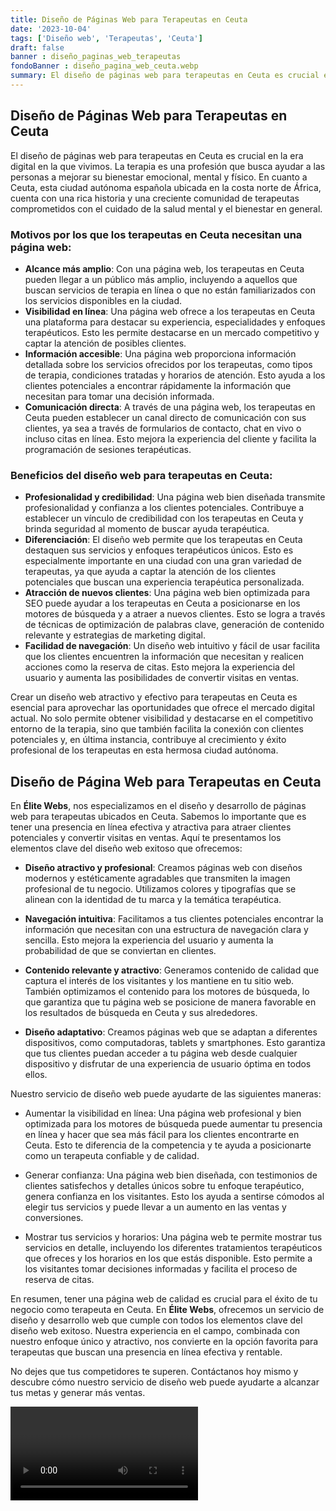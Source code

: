 ```yaml
---
title: Diseño de Páginas Web para Terapeutas en Ceuta
date: '2023-10-04'
tags: ['Diseño web', 'Terapeutas', 'Ceuta']
draft: false
banner : diseño_paginas_web_terapeutas
fondoBanner : diseño_pagina_web_ceuta.webp
summary: El diseño de páginas web para terapeutas en Ceuta es crucial en la era digital en la que vivimos. La terapia es una profesión que busca ayudar a las personas a mejorar su bienestar emocional, mental y físico. En cuanto a Ceuta, esta ciudad autónoma española ubicada en la costa norte de África, cuenta con una rica historia y una creciente comunidad de terapeutas comprometidos con el cuidado de la salud mental y el bienestar en general. 
---
```


## Diseño de Páginas Web para Terapeutas en Ceuta

El diseño de páginas web para terapeutas en Ceuta es crucial en la era digital en la que vivimos. La terapia es una profesión que busca ayudar a las personas a mejorar su bienestar emocional, mental y físico. En cuanto a Ceuta, esta ciudad autónoma española ubicada en la costa norte de África, cuenta con una rica historia y una creciente comunidad de terapeutas comprometidos con el cuidado de la salud mental y el bienestar en general. 

### Motivos por los que los terapeutas en Ceuta necesitan una página web:

- **Alcance más amplio**: Con una página web, los terapeutas en Ceuta pueden llegar a un público más amplio, incluyendo a aquellos que buscan servicios de terapia en línea o que no están familiarizados con los servicios disponibles en la ciudad.
- **Visibilidad en línea**: Una página web ofrece a los terapeutas en Ceuta una plataforma para destacar su experiencia, especialidades y enfoques terapéuticos. Esto les permite destacarse en un mercado competitivo y captar la atención de posibles clientes.
- **Información accesible**: Una página web proporciona información detallada sobre los servicios ofrecidos por los terapeutas, como tipos de terapia, condiciones tratadas y horarios de atención. Esto ayuda a los clientes potenciales a encontrar rápidamente la información que necesitan para tomar una decisión informada.
- **Comunicación directa**: A través de una página web, los terapeutas en Ceuta pueden establecer un canal directo de comunicación con sus clientes, ya sea a través de formularios de contacto, chat en vivo o incluso citas en línea. Esto mejora la experiencia del cliente y facilita la programación de sesiones terapéuticas.

### Beneficios del diseño web para terapeutas en Ceuta:

- **Profesionalidad y credibilidad**: Una página web bien diseñada transmite profesionalidad y confianza a los clientes potenciales. Contribuye a establecer un vínculo de credibilidad con los terapeutas en Ceuta y brinda seguridad al momento de buscar ayuda terapéutica.
- **Diferenciación**: El diseño web permite que los terapeutas en Ceuta destaquen sus servicios y enfoques terapéuticos únicos. Esto es especialmente importante en una ciudad con una gran variedad de terapeutas, ya que ayuda a captar la atención de los clientes potenciales que buscan una experiencia terapéutica personalizada.
- **Atracción de nuevos clientes**: Una página web bien optimizada para SEO puede ayudar a los terapeutas en Ceuta a posicionarse en los motores de búsqueda y a atraer a nuevos clientes. Esto se logra a través de técnicas de optimización de palabras clave, generación de contenido relevante y estrategias de marketing digital.
- **Facilidad de navegación**: Un diseño web intuitivo y fácil de usar facilita que los clientes encuentren la información que necesitan y realicen acciones como la reserva de citas. Esto mejora la experiencia del usuario y aumenta las posibilidades de convertir visitas en ventas.

Crear un diseño web atractivo y efectivo para terapeutas en Ceuta es esencial para aprovechar las oportunidades que ofrece el mercado digital actual. No solo permite obtener visibilidad y destacarse en el competitivo entorno de la terapia, sino que también facilita la conexión con clientes potenciales y, en última instancia, contribuye al crecimiento y éxito profesional de los terapeutas en esta hermosa ciudad autónoma.

<GifSeo />

<Cta />

## Diseño de Página Web para Terapeutas en Ceuta

En **Élite Webs**, nos especializamos en el diseño y desarrollo de páginas web para terapeutas ubicados en Ceuta. Sabemos lo importante que es tener una presencia en línea efectiva y atractiva para atraer clientes potenciales y convertir visitas en ventas. Aquí te presentamos los elementos clave del diseño web exitoso que ofrecemos:

- **Diseño atractivo y profesional**: Creamos páginas web con diseños modernos y estéticamente agradables que transmiten la imagen profesional de tu negocio. Utilizamos colores y tipografías que se alinean con la identidad de tu marca y la temática terapéutica.

- **Navegación intuitiva**: Facilitamos a tus clientes potenciales encontrar la información que necesitan con una estructura de navegación clara y sencilla. Esto mejora la experiencia del usuario y aumenta la probabilidad de que se conviertan en clientes.

- **Contenido relevante y atractivo**: Generamos contenido de calidad que captura el interés de los visitantes y los mantiene en tu sitio web. También optimizamos el contenido para los motores de búsqueda, lo que garantiza que tu página web se posicione de manera favorable en los resultados de búsqueda en Ceuta y sus alrededores.

- **Diseño adaptativo**: Creamos páginas web que se adaptan a diferentes dispositivos, como computadoras, tablets y smartphones. Esto garantiza que tus clientes puedan acceder a tu página web desde cualquier dispositivo y disfrutar de una experiencia de usuario óptima en todos ellos.

Nuestro servicio de diseño web puede ayudarte de las siguientes maneras:

- Aumentar la visibilidad en línea: Una página web profesional y bien optimizada para los motores de búsqueda puede aumentar tu presencia en línea y hacer que sea más fácil para los clientes encontrarte en Ceuta. Esto te diferencia de la competencia y te ayuda a posicionarte como un terapeuta confiable y de calidad.

- Generar confianza: Una página web bien diseñada, con testimonios de clientes satisfechos y detalles únicos sobre tu enfoque terapéutico, genera confianza en los visitantes. Esto los ayuda a sentirse cómodos al elegir tus servicios y puede llevar a un aumento en las ventas y conversiones.

- Mostrar tus servicios y horarios: Una página web te permite mostrar tus servicios en detalle, incluyendo los diferentes tratamientos terapéuticos que ofreces y los horarios en los que estás disponible. Esto permite a los visitantes tomar decisiones informadas y facilita el proceso de reserva de citas.

En resumen, tener una página web de calidad es crucial para el éxito de tu negocio como terapeuta en Ceuta. En **Élite Webs**, ofrecemos un servicio de diseño y desarrollo web que cumple con todos los elementos clave del diseño web exitoso. Nuestra experiencia en el campo, combinada con nuestro enfoque único y atractivo, nos convierte en la opción favorita para terapeutas que buscan una presencia en línea efectiva y rentable.

No dejes que tus competidores te superen. Contáctanos hoy mismo y descubre cómo nuestro servicio de diseño web puede ayudarte a alcanzar tus metas y generar más ventas.

<Video />

<CtaBot job='Terapeutas' city='Ceuta'/>

<Gmaps query='Ceuta+españa+maps' />